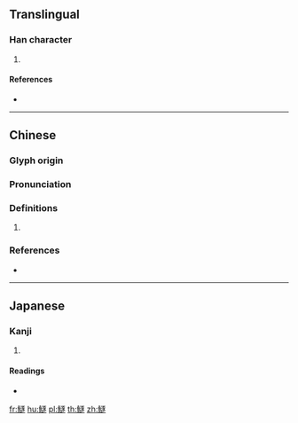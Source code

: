 {{character info/new}}
==Translingual==

===Han character===
{{Han char|rn=195|rad=魚|as=11|sn=22|four=21333|canj=NFYMO}}

# {{defn|Han|sort=魚11}}

====References====
* {{Han ref|kx=1477.180|dkj=46454|dj=2008.440|hdz=74705.160|uh=9C41|ud=40001|bh=F7B0|bd=63408}}

----

==Chinese==
{{zh-forms}}

===Glyph origin===
{{Han etym}}

===Pronunciation===
{{zh-pron
|m=zhú
|c=zuk6
|mc=y
|oc=y
|cat=
}}

===Definitions===
{{zh-hanzi}}

# {{zh-alt-name|鱀}}

===References===
* {{R:twedu|B06010}}

----

==Japanese==

===Kanji===
{{ja-kanji|grade=|rs=魚11}}

# {{defn|lang=ja|sort=魚11}}

====Readings====
* {{ja-readings|on=[[ちく]] (chiku), [[じく]] (jiku)|kun=[[さめ]] (same)}}

[[fr:鱁]]
[[hu:鱁]]
[[pl:鱁]]
[[th:鱁]]
[[zh:鱁]]
